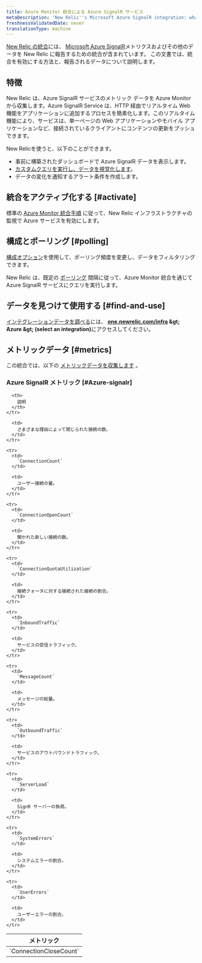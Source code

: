 ```yaml
---
title: Azure Monitor 統合による Azure SignalR サービス
metaDescription: 'New Relic''s Microsoft Azure SignalR integration: what data it reports and how to enable it.'
freshnessValidatedDate: never
translationType: machine
---
```


[New Relic の統合](/docs/infrastructure/introduction-infra-monitoring)には、 [Microsoft Azure SignalR](https://learn.microsoft.com/en-us/azure/azure-signalr/)メトリクスおよびその他のデータを New Relic に報告するための統合が含まれています。 この文書では、統合を有効にする方法と、報告されるデータについて説明します。

## 特徴

New Relic は、Azure SignalR サービスのメトリック データを Azure Monitor から収集します。Azure SignalR Service は、HTTP 経由でリアルタイム Web 機能をアプリケーションに追加するプロセスを簡素化します。このリアルタイム機能により、サービスは、単一ページの Web アプリケーションやモバイル アプリケーションなど、接続されているクライアントにコンテンツの更新をプッシュできます。

New Relicを使うと、以下のことができます。

* 事前に構築されたダッシュボードで Azure SignalR データを表示します。
* [カスタムクエリを実行し、データを視覚化します](/docs/infrastructure/integrations-getting-started/getting-started/use-integration-data-new-relic-insights)。
* データの変化を通知するアラート条件を作成します。

## 統合をアクティブ化する [#activate]

標準の [Azure Monitor 統合手順](/docs/infrastructure/microsoft-azure-integrations/azure-integrations-list/azure-monitor) に従って、New Relic インフラストラクチャの監視で Azure サービスを有効にします。

## 構成とポーリング [#polling]

[構成オプション](/docs/infrastructure/microsoft-azure-integrations/azure-integrations-list/azure-monitor/#settings)を使用して、ポーリング頻度を変更し、データをフィルタリングできます。

New Relic は、既定の [ポーリング](/docs/infrastructure/microsoft-azure-integrations/azure-integrations-list/azure-monitor/#settings) 間隔に従って、Azure Monitor 統合を通じて Azure SignalR サービスにクエリを実行します。

## データを見つけて使用する [#find-and-use]

[インテグレーションデータを調べる](/docs/infrastructure/integrations/find-use-infrastructure-integration-data)には、 <DNT>**[one.newrelic.com/infra](https://one.newrelic.com/infra) &amp;gt; Azure &amp;gt; (select an integration)**</DNT>にアクセスしてください。

## メトリックデータ [#metrics]

この統合では、以下の [メトリックデータを収集します](/docs/infrastructure/integrations-getting-started/getting-started/understand-integration-data-data-types#metric) 。

### Azure SignalR メトリック [#Azure-signalr]

<table>
  <thead>
    <tr>
      <th style={{ width: "300px" }}>
        メトリック
      </th>

      <th>
        説明
      </th>
    </tr>
  </thead>

  <tbody>
    <tr>
      <td>
        `ConnectionCloseCount`
      </td>

      <td>
        さまざまな理由によって閉じられた接続の数。
      </td>
    </tr>

    <tr>
      <td>
        `ConnectionCount`
      </td>

      <td>
        ユーザー接続の量。
      </td>
    </tr>

    <tr>
      <td>
        `ConnectionOpenCount`
      </td>

      <td>
        開かれた新しい接続の数。
      </td>
    </tr>

    <tr>
      <td>
        `ConnectionQuotaUtilization`
      </td>

      <td>
        接続クォータに対する接続された接続の割合。
      </td>
    </tr>

    <tr>
      <td>
        `InboundTraffic`
      </td>

      <td>
        サービスの受信トラフィック。
      </td>
    </tr>

    <tr>
      <td>
        `MessageCount`
      </td>

      <td>
        メッセージの総量。
      </td>
    </tr>

    <tr>
      <td>
        `OutboundTraffic`
      </td>

      <td>
        サービスのアウトバウンドトラフィック。
      </td>
    </tr>

    <tr>
      <td>
        `ServerLoad`
      </td>

      <td>
        SignR サーバーの負荷。
      </td>
    </tr>

    <tr>
      <td>
        `SystemErrors`
      </td>

      <td>
        システムエラーの割合。
      </td>
    </tr>

    <tr>
      <td>
        `UserErrors`
      </td>

      <td>
        ユーザーエラーの割合。
      </td>
    </tr>
  </tbody>
</table>